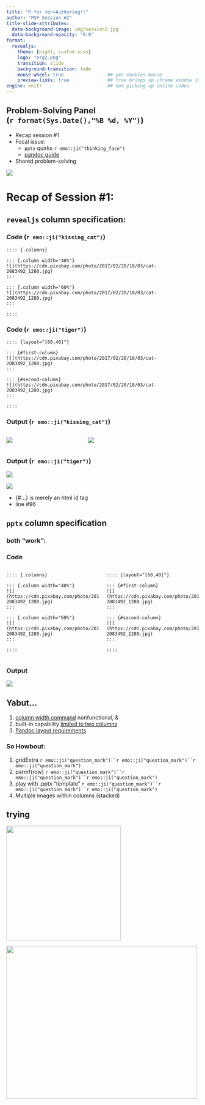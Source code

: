 ```yaml
---
title: "R for <br>Authoring!!"
author: "PSP Session #2"
title-slide-attributes: 
  data-background-image: img/session2.jpg
  data-background-opacity: "0.8"
format:
  revealjs:
    theme: [night, custom.scss]
    logo: "erg2.png"
    transition: slide
    background-transition: fade
    mouse-wheel: true                ## yes enables mouse
    preview-links: true              ## true brings up iframe window instead of "site"
engine: knitr                        ## not picking up inline codes
---
```


## Problem-Solving Panel <br>(`r format(Sys.Date(),"%B %d, %Y")`)

:::: {layout="[40,60]"}

::: {.first-column}

+   Recap session #1
+   Focal issue: 
    + `pptx` quirks `r emo::ji("thinking_face")`
    + [pandoc guide](https://pandoc.org/MANUAL.html#structuring-the-slide-show)
+   Shared problem-solving

:::

::: {.second-column}
![](img/title1.JPG)
:::

::::

# Recap of Session #1:

## `revealjs` column specification:

::::: {.panel-tabset}

### Code (`r emo::ji("kissing_cat")`)

```
:::: {.columns}

::: {.column width="40%"}
![](https://cdn.pixabay.com/photo/2017/02/20/18/03/cat-2083492_1280.jpg)
:::

::: {.column width="60%"}
![](https://cdn.pixabay.com/photo/2017/02/20/18/03/cat-2083492_1280.jpg)
:::

::::
```
### Code (`r emo::ji("tiger")`)

```
:::: {layout="[60,40]"}

::: {#first-column}
![](https://cdn.pixabay.com/photo/2017/02/20/18/03/cat-2083492_1280.jpg)
:::

::: {#second-column}
![](https://cdn.pixabay.com/photo/2017/02/20/18/03/cat-2083492_1280.jpg)
:::

::::
```

### Output (`r emo::ji("kissing_cat")`)

:::: {.columns}

::: {.column width="40%"}
![](https://cdn.pixabay.com/photo/2017/02/20/18/03/cat-2083492_1280.jpg)
:::

::: {.column width="60%"}
![](https://cdn.pixabay.com/photo/2017/02/20/18/03/cat-2083492_1280.jpg)
:::

::::

### Output (`r emo::ji("tiger")`)

:::: {layout="[60,40]"}

::: {#first-column}
![](https://cdn.pixabay.com/photo/2017/02/20/18/03/cat-2083492_1280.jpg)
:::

::: {#heykitty}
![](https://cdn.pixabay.com/photo/2017/02/20/18/03/cat-2083492_1280.jpg)  

+ {#...} is merely an html id tag
+ line #96

:::

::::

:::::

## `pptx` column specification
### both "work": 

::::: {.panel-tabset}

### Code

::::{.columns}

::: {.column width="50%"}

```
:::: {.columns}

::: {.column width="40%"}
![](https://cdn.pixabay.com/photo/2017/02/20/18/03/cat-2083492_1280.jpg)
:::

::: {.column width="60%"}
![](https://cdn.pixabay.com/photo/2017/02/20/18/03/cat-2083492_1280.jpg)
:::

::::
```
:::

::: {.column width="50%"}

```
:::: {layout="[60,40]"}

::: {#first-column}
![](https://cdn.pixabay.com/photo/2017/02/20/18/03/cat-2083492_1280.jpg)
:::

::: {#second-column}
![](https://cdn.pixabay.com/photo/2017/02/20/18/03/cat-2083492_1280.jpg)
:::

::::
```
::: 

::::

### Output

![](img/pptxkittens.png)

:::::

## Yabut...

1. [column width command](https://quarto.org/docs/presentations/powerpoint.html#multiple-columns) nonfunctional, & 
2. built-in capability [limited to two columns](https://quarto.org/docs/presentations/powerpoint.html)
3. [Pandoc layout requirements](https://www.meyerperin.com/using-quarto/#powerpoint-layout-rules)

::: {.fragment}
### So Howbout:
:::

::: {.fragment}
1. gridExtra `r emo::ji("question_mark")``r emo::ji("question_mark")``r emo::ji("question_mark")`
2. parmf(row) `r emo::ji("question_mark")``r emo::ji("question_mark")``r emo::ji("question_mark")`
3. play with .pptx "template" `r emo::ji("question_mark")``r emo::ji("question_mark")``r emo::ji("question_mark")`
4. Multiple images within columns (stacked)
:::

## trying

![](https://i.natgeofe.com/n/548467d8-c5f1-4551-9f58-6817a8d2c45e/NationalGeographic_2572187_square.jpg){.absolute bottom=0 right=50 width="300" height="300"}

![](https://i.natgeofe.com/n/548467d8-c5f1-4551-9f58-6817a8d2c45e/NationalGeographic_2572187_square.jpg){.absolute bottom=0 left=50 width="500" height="400"}